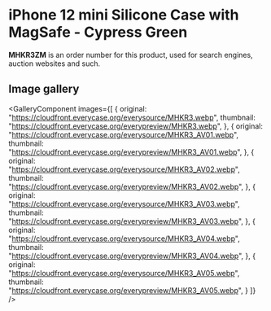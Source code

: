 
# iPhone 12 mini Silicone Case with MagSafe - Cypress Green

<Callout type='info' emoji='👉🏻'>**MHKR3ZM** is an order number for this product, used for search engines, auction websites and such.</Callout>

## Image gallery

<GalleryComponent
    images={[
      {
        original: "https://cloudfront.everycase.org/everysource/MHKR3.webp",
        thumbnail: "https://cloudfront.everycase.org/everypreview/MHKR3.webp",
      },
      {
        original: "https://cloudfront.everycase.org/everysource/MHKR3_AV01.webp",
        thumbnail: "https://cloudfront.everycase.org/everypreview/MHKR3_AV01.webp",
      },
      {
        original: "https://cloudfront.everycase.org/everysource/MHKR3_AV02.webp",
        thumbnail: "https://cloudfront.everycase.org/everypreview/MHKR3_AV02.webp",
      },
      {
        original: "https://cloudfront.everycase.org/everysource/MHKR3_AV03.webp",
        thumbnail: "https://cloudfront.everycase.org/everypreview/MHKR3_AV03.webp",
      },
      {
        original: "https://cloudfront.everycase.org/everysource/MHKR3_AV04.webp",
        thumbnail: "https://cloudfront.everycase.org/everypreview/MHKR3_AV04.webp",
      },
      {
        original: "https://cloudfront.everycase.org/everysource/MHKR3_AV05.webp",
        thumbnail: "https://cloudfront.everycase.org/everypreview/MHKR3_AV05.webp",
      }
    ]}
  />
